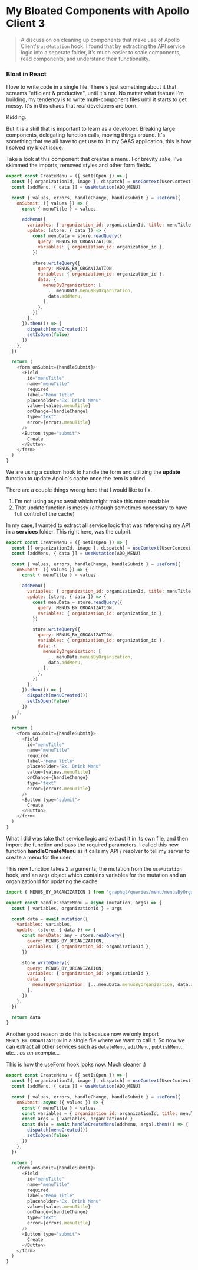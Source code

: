 

# My Bloated Components with Apollo Client 3

> A discussion on cleaning up components that make use of Apollo Client's `useMutation` hook. 
 I found that by extracting the API service logic into a seperate folder, it's much easier to scale 
 components, read components, and understand their functionality. 


### Bloat in React

I love to write code in a single file. There's just something about it that screams "efficient & productive", until it's not. 
No matter what feature I'm building, my tendency is to write multi-component files until it starts to get messy. 
It's in this chaos that *real* developers are born.

Kidding. 

But it is a skill that is important to learn as a developer. Breaking large components, delegating function calls, moving things around. 
It's something that we all have to get use to. In my SAAS application, this is how I solved my bloat issue.

Take a look at this component that creates a menu. 
For brevity sake, I've skimmed the imports, removed styles and other form fields.


```jsx:title=src/components/CreateMenu.js
export const CreateMenu = ({ setIsOpen }) => {
  const [{ organizationId, image }, dispatch] = useContext(UserContext)
  const [addMenu, { data }] = useMutation(ADD_MENU)

  const { values, errors, handleChange, handleSubmit } = useForm({
    onSubmit: ({ values }) => {
      const { menuTitle } = values

      addMenu({
        variables: { organization_id: organizationId, title: menuTitle },
        update: (store, { data }) => {
          const menuData = store.readQuery({
            query: MENUS_BY_ORGANIZATION,
            variables: { organization_id: organization_id },
          })

          store.writeQuery({
            query: MENUS_BY_ORGANIZATION,
            variables: { organization_id: organization_id },
            data: {
              menusByOrganization: [
                ...menuData.menusByOrganization,
                data.addMenu,
              ],
            },
          })
        },
      }).then(() => {
        dispatch(menuCreated())
        setIsOpen(false)
      })
    },
  })

  return (
    <form onSubmit={handleSubmit}>
      <Field
        id="menuTitle"
        name="menuTitle"
        required
        label="Menu Title"
        placeholder="Ex. Drink Menu"
        value={values.menuTitle}
        onChange={handleChange}
        type="text"
        error={errors.menuTitle}
      />
      <Button type="submit">
        Create
      </Button>
    </form>
  )
}

```

We are using a custom hook to handle the form
and utilizing the **update** function to update Apollo's cache once the item is added. 

There are a couple things wrong here that I would like to fix. 
1. I'm not using async await which might make this more readable
2. That update function is messy (although sometimes necessary to have full control of the cache)

In my case, I wanted to extract all service logic that was referencing my API in a **services** folder. 
This right here, was the culprit. 

```jsx:title=src/components/CreateMenu.js {9-31}
export const CreateMenu = ({ setIsOpen }) => {
  const [{ organizationId, image }, dispatch] = useContext(UserContext)
  const [addMenu, { data }] = useMutation(ADD_MENU)

  const { values, errors, handleChange, handleSubmit } = useForm({
    onSubmit: ({ values }) => {
      const { menuTitle } = values

      addMenu({
        variables: { organization_id: organizationId, title: menuTitle },
        update: (store, { data }) => {
          const menuData = store.readQuery({
            query: MENUS_BY_ORGANIZATION,
            variables: { organization_id: organization_id },
          })

          store.writeQuery({
            query: MENUS_BY_ORGANIZATION,
            variables: { organization_id: organization_id },
            data: {
              menusByOrganization: [
                ...menuData.menusByOrganization,
                data.addMenu,
              ],
            },
          })
        },
      }).then(() => {
        dispatch(menuCreated())
        setIsOpen(false)
      })
    },
  })

  return (
    <form onSubmit={handleSubmit}>
      <Field
        id="menuTitle"
        name="menuTitle"
        required
        label="Menu Title"
        placeholder="Ex. Drink Menu"
        value={values.menuTitle}
        onChange={handleChange}
        type="text"
        error={errors.menuTitle}
      />
      <Button type="submit">
        Create
      </Button>
    </form>
  )
}
```

What I did was take that service logic and extract it in its own file, and then import the function and pass the required parameters. 
I called this new function **handleCreateMenu** as it calls my API / resolver to tell my server to create a menu for the user.

This new function takes 2 arguments, the mutation from the `useMutation` hook, and an `args` object which contains
variables for the mutation and an organizationId for updating the cache. 


```js:title=src/services/menu.js
import { MENUS_BY_ORGANIZATION } from 'graphql/queries/menu/menusByOrganization'

export const handleCreateMenu = async (mutation, args) => {
  const { variables, organizationId } = args

  const data = await mutation({
    variables: variables,
    update: (store, { data }) => {
      const menuData: any = store.readQuery({
        query: MENUS_BY_ORGANIZATION,
        variables: { organization_id: organizationId },
      })

      store.writeQuery({
        query: MENUS_BY_ORGANIZATION,
        variables: { organization_id: organizationId },
        data: {
          menusByOrganization: [...menuData.menusByOrganization, data.addMenu],
        },
      })
    },
  })

  return data
}
```

Another good reason to do this is because now we only import `MENUS_BY_ORGANIZATION` in 
a single file where we want to call it. So now we can extract all other services such as `deleteMenu`, `editMenu`, `publishMenu`, etc... *as an example...*

This is how the useForm hook looks now. Much cleaner :)

```jsx:title=src/components/CreateMenu.js {6-14}
export const CreateMenu = ({ setIsOpen }) => {
  const [{ organizationId, image }, dispatch] = useContext(UserContext)
  const [addMenu, { data }] = useMutation(ADD_MENU)

  const { values, errors, handleChange, handleSubmit } = useForm({
    onSubmit: async ({ values }) => {
      const { menuTitle } = values
      const variables = { organization_id: organizationId, title: menuTitle }
      const args = { variables, organizationId }
      const data = await handleCreateMenu(addMenu, args).then(() => {
        dispatch(menuCreated())
        setIsOpen(false)
      })
    },
  })

  return (
    <form onSubmit={handleSubmit}>
      <Field
        id="menuTitle"
        name="menuTitle"
        required
        label="Menu Title"
        placeholder="Ex. Drink Menu"
        value={values.menuTitle}
        onChange={handleChange}
        type="text"
        error={errors.menuTitle}
      />
      <Button type="submit">
        Create
      </Button>
    </form>
  )
}
```

